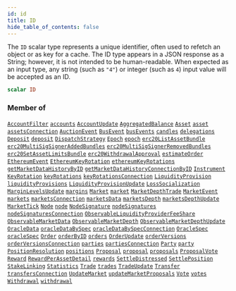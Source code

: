 ```yaml
---
id: id
title: ID
hide_table_of_contents: false
---
```








The `ID` scalar type represents a unique identifier, often used to refetch an object or as key for a cache. The ID type appears in a JSON response as a String; however, it is not intended to be human-readable. When expected as an input type, any string (such as `"4"`) or integer (such as `4`) input value will be accepted as an ID.

```graphql
scalar ID
```




### Member of

[`AccountFilter`](/docs/testnet/graphql/inputs/account-filter)  <Badge class="secondary" text="input"/><Bullet />[`accounts`](/docs/testnet/graphql/subscriptions/accounts)  <Badge class="secondary" text="subscription"/><Bullet />[`AccountUpdate`](/docs/testnet/graphql/objects/account-update)  <Badge class="secondary" text="object"/><Bullet />[`AggregatedBalance`](/docs/testnet/graphql/objects/aggregated-balance)  <Badge class="secondary" text="object"/><Bullet />[`Asset`](/docs/testnet/graphql/objects/asset)  <Badge class="secondary" text="object"/><Bullet />[`asset`](/docs/testnet/graphql/queries/asset)  <Badge class="secondary" text="query"/><Bullet />[`assetsConnection`](/docs/testnet/graphql/queries/assets-connection)  <Badge class="secondary" text="query"/><Bullet />[`AuctionEvent`](/docs/testnet/graphql/objects/auction-event)  <Badge class="secondary" text="object"/><Bullet />[`BusEvent`](/docs/testnet/graphql/objects/bus-event)  <Badge class="secondary" text="object"/><Bullet />[`busEvents`](/docs/testnet/graphql/subscriptions/bus-events)  <Badge class="secondary" text="subscription"/><Bullet />[`candles`](/docs/testnet/graphql/subscriptions/candles)  <Badge class="secondary" text="subscription"/><Bullet />[`delegations`](/docs/testnet/graphql/subscriptions/delegations)  <Badge class="secondary" text="subscription"/><Bullet />[`Deposit`](/docs/testnet/graphql/objects/deposit)  <Badge class="secondary" text="object"/><Bullet />[`deposit`](/docs/testnet/graphql/queries/deposit)  <Badge class="secondary" text="query"/><Bullet />[`DispatchStrategy`](/docs/testnet/graphql/objects/dispatch-strategy)  <Badge class="secondary" text="object"/><Bullet />[`Epoch`](/docs/testnet/graphql/objects/epoch)  <Badge class="secondary" text="object"/><Bullet />[`epoch`](/docs/testnet/graphql/queries/epoch)  <Badge class="secondary" text="query"/><Bullet />[`erc20ListAssetBundle`](/docs/testnet/graphql/queries/erc-20-list-asset-bundle)  <Badge class="secondary" text="query"/><Bullet />[`erc20MultiSigSignerAddedBundles`](/docs/testnet/graphql/queries/erc-20-multi-sig-signer-added-bundles)  <Badge class="secondary" text="query"/><Bullet />[`erc20MultiSigSignerRemovedBundles`](/docs/testnet/graphql/queries/erc-20-multi-sig-signer-removed-bundles)  <Badge class="secondary" text="query"/><Bullet />[`erc20SetAssetLimitsBundle`](/docs/testnet/graphql/queries/erc-20-set-asset-limits-bundle)  <Badge class="secondary" text="query"/><Bullet />[`erc20WithdrawalApproval`](/docs/testnet/graphql/queries/erc-20-withdrawal-approval)  <Badge class="secondary" text="query"/><Bullet />[`estimateOrder`](/docs/testnet/graphql/queries/estimate-order)  <Badge class="secondary" text="query"/><Bullet />[`EthereumEvent`](/docs/testnet/graphql/objects/ethereum-event)  <Badge class="secondary" text="object"/><Bullet />[`EthereumKeyRotation`](/docs/testnet/graphql/objects/ethereum-key-rotation)  <Badge class="secondary" text="object"/><Bullet />[`ethereumKeyRotations`](/docs/testnet/graphql/queries/ethereum-key-rotations)  <Badge class="secondary" text="query"/><Bullet />[`getMarketDataHistoryByID`](/docs/testnet/graphql/queries/get-market-data-history-by-id)  <Badge class="secondary" text="query"/><Bullet />[`getMarketDataHistoryConnectionByID`](/docs/testnet/graphql/queries/get-market-data-history-connection-by-id)  <Badge class="secondary" text="query"/><Bullet />[`Instrument`](/docs/testnet/graphql/objects/instrument)  <Badge class="secondary" text="object"/><Bullet />[`KeyRotation`](/docs/testnet/graphql/objects/key-rotation)  <Badge class="secondary" text="object"/><Bullet />[`keyRotations`](/docs/testnet/graphql/queries/key-rotations)  <Badge class="secondary" text="query"/><Bullet />[`keyRotationsConnection`](/docs/testnet/graphql/queries/key-rotations-connection)  <Badge class="secondary" text="query"/><Bullet />[`LiquidityProvision`](/docs/testnet/graphql/objects/liquidity-provision)  <Badge class="secondary" text="object"/><Bullet />[`liquidityProvisions`](/docs/testnet/graphql/subscriptions/liquidity-provisions)  <Badge class="secondary" text="subscription"/><Bullet />[`LiquidityProvisionUpdate`](/docs/testnet/graphql/objects/liquidity-provision-update)  <Badge class="secondary" text="object"/><Bullet />[`LossSocialization`](/docs/testnet/graphql/objects/loss-socialization)  <Badge class="secondary" text="object"/><Bullet />[`MarginLevelsUpdate`](/docs/testnet/graphql/objects/margin-levels-update)  <Badge class="secondary" text="object"/><Bullet />[`margins`](/docs/testnet/graphql/subscriptions/margins)  <Badge class="secondary" text="subscription"/><Bullet />[`Market`](/docs/testnet/graphql/objects/market)  <Badge class="secondary" text="object"/><Bullet />[`market`](/docs/testnet/graphql/queries/market)  <Badge class="secondary" text="query"/><Bullet />[`MarketDepthTrade`](/docs/testnet/graphql/objects/market-depth-trade)  <Badge class="secondary" text="object"/><Bullet />[`MarketEvent`](/docs/testnet/graphql/objects/market-event)  <Badge class="secondary" text="object"/><Bullet />[`markets`](/docs/testnet/graphql/queries/markets)  <Badge class="secondary" text="query"/><Bullet />[`marketsConnection`](/docs/testnet/graphql/queries/markets-connection)  <Badge class="secondary" text="query"/><Bullet />[`marketsData`](/docs/testnet/graphql/subscriptions/markets-data)  <Badge class="secondary" text="subscription"/><Bullet />[`marketsDepth`](/docs/testnet/graphql/subscriptions/markets-depth)  <Badge class="secondary" text="subscription"/><Bullet />[`marketsDepthUpdate`](/docs/testnet/graphql/subscriptions/markets-depth-update)  <Badge class="secondary" text="subscription"/><Bullet />[`MarketTick`](/docs/testnet/graphql/objects/market-tick)  <Badge class="secondary" text="object"/><Bullet />[`Node`](/docs/testnet/graphql/objects/node)  <Badge class="secondary" text="object"/><Bullet />[`node`](/docs/testnet/graphql/queries/node)  <Badge class="secondary" text="query"/><Bullet />[`NodeSignature`](/docs/testnet/graphql/objects/node-signature)  <Badge class="secondary" text="object"/><Bullet />[`nodeSignatures`](/docs/testnet/graphql/queries/node-signatures)  <Badge class="secondary" text="query"/><Bullet />[`nodeSignaturesConnection`](/docs/testnet/graphql/queries/node-signatures-connection)  <Badge class="secondary" text="query"/><Bullet />[`ObservableLiquidityProviderFeeShare`](/docs/testnet/graphql/objects/observable-liquidity-provider-fee-share)  <Badge class="secondary" text="object"/><Bullet />[`ObservableMarketData`](/docs/testnet/graphql/objects/observable-market-data)  <Badge class="secondary" text="object"/><Bullet />[`ObservableMarketDepth`](/docs/testnet/graphql/objects/observable-market-depth)  <Badge class="secondary" text="object"/><Bullet />[`ObservableMarketDepthUpdate`](/docs/testnet/graphql/objects/observable-market-depth-update)  <Badge class="secondary" text="object"/><Bullet />[`OracleData`](/docs/testnet/graphql/objects/oracle-data)  <Badge class="secondary" text="object"/><Bullet />[`oracleDataBySpec`](/docs/testnet/graphql/queries/oracle-data-by-spec)  <Badge class="secondary" text="query"/><Bullet />[`oracleDataBySpecConnection`](/docs/testnet/graphql/queries/oracle-data-by-spec-connection)  <Badge class="secondary" text="query"/><Bullet />[`OracleSpec`](/docs/testnet/graphql/objects/oracle-spec)  <Badge class="secondary" text="object"/><Bullet />[`oracleSpec`](/docs/testnet/graphql/queries/oracle-spec)  <Badge class="secondary" text="query"/><Bullet />[`Order`](/docs/testnet/graphql/objects/order)  <Badge class="secondary" text="object"/><Bullet />[`orderByID`](/docs/testnet/graphql/queries/order-by-id)  <Badge class="secondary" text="query"/><Bullet />[`orders`](/docs/testnet/graphql/subscriptions/orders)  <Badge class="secondary" text="subscription"/><Bullet />[`OrderUpdate`](/docs/testnet/graphql/objects/order-update)  <Badge class="secondary" text="object"/><Bullet />[`orderVersions`](/docs/testnet/graphql/queries/order-versions)  <Badge class="secondary" text="query"/><Bullet />[`orderVersionsConnection`](/docs/testnet/graphql/queries/order-versions-connection)  <Badge class="secondary" text="query"/><Bullet />[`parties`](/docs/testnet/graphql/queries/parties)  <Badge class="secondary" text="query"/><Bullet />[`partiesConnection`](/docs/testnet/graphql/queries/parties-connection)  <Badge class="secondary" text="query"/><Bullet />[`Party`](/docs/testnet/graphql/objects/party)  <Badge class="secondary" text="object"/><Bullet />[`party`](/docs/testnet/graphql/queries/party)  <Badge class="secondary" text="query"/><Bullet />[`PositionResolution`](/docs/testnet/graphql/objects/position-resolution)  <Badge class="secondary" text="object"/><Bullet />[`positions`](/docs/testnet/graphql/subscriptions/positions)  <Badge class="secondary" text="subscription"/><Bullet />[`Proposal`](/docs/testnet/graphql/objects/proposal)  <Badge class="secondary" text="object"/><Bullet />[`proposal`](/docs/testnet/graphql/queries/proposal)  <Badge class="secondary" text="query"/><Bullet />[`proposals`](/docs/testnet/graphql/subscriptions/proposals)  <Badge class="secondary" text="subscription"/><Bullet />[`ProposalVote`](/docs/testnet/graphql/objects/proposal-vote)  <Badge class="secondary" text="object"/><Bullet />[`Reward`](/docs/testnet/graphql/objects/reward)  <Badge class="secondary" text="object"/><Bullet />[`RewardPerAssetDetail`](/docs/testnet/graphql/objects/reward-per-asset-detail)  <Badge class="secondary" text="object"/><Bullet />[`rewards`](/docs/testnet/graphql/subscriptions/rewards)  <Badge class="secondary" text="subscription"/><Bullet />[`SettleDistressed`](/docs/testnet/graphql/objects/settle-distressed)  <Badge class="secondary" text="object"/><Bullet />[`SettlePosition`](/docs/testnet/graphql/objects/settle-position)  <Badge class="secondary" text="object"/><Bullet />[`StakeLinking`](/docs/testnet/graphql/objects/stake-linking)  <Badge class="secondary" text="object"/><Bullet />[`Statistics`](/docs/testnet/graphql/objects/statistics)  <Badge class="secondary" text="object"/><Bullet />[`Trade`](/docs/testnet/graphql/objects/trade)  <Badge class="secondary" text="object"/><Bullet />[`trades`](/docs/testnet/graphql/subscriptions/trades)  <Badge class="secondary" text="subscription"/><Bullet />[`TradeUpdate`](/docs/testnet/graphql/objects/trade-update)  <Badge class="secondary" text="object"/><Bullet />[`Transfer`](/docs/testnet/graphql/objects/transfer)  <Badge class="secondary" text="object"/><Bullet />[`transfersConnection`](/docs/testnet/graphql/queries/transfers-connection)  <Badge class="secondary" text="query"/><Bullet />[`UpdateMarket`](/docs/testnet/graphql/objects/update-market)  <Badge class="secondary" text="object"/><Bullet />[`updateMarketProposals`](/docs/testnet/graphql/queries/update-market-proposals)  <Badge class="secondary" text="query"/><Bullet />[`Vote`](/docs/testnet/graphql/objects/vote)  <Badge class="secondary" text="object"/><Bullet />[`votes`](/docs/testnet/graphql/subscriptions/votes)  <Badge class="secondary" text="subscription"/><Bullet />[`Withdrawal`](/docs/testnet/graphql/objects/withdrawal)  <Badge class="secondary" text="object"/><Bullet />[`withdrawal`](/docs/testnet/graphql/queries/withdrawal)  <Badge class="secondary" text="query"/>



